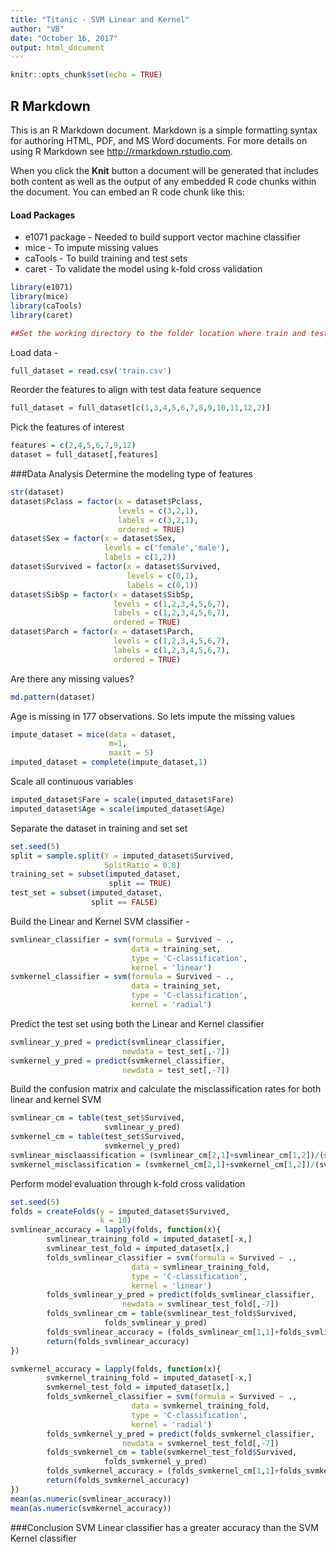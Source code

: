 ```yaml
---
title: "Titanic - SVM Linear and Kernel"
author: "VB"
date: "October 16, 2017"
output: html_document
---
```


```r
knitr::opts_chunk$set(echo = TRUE)
```

## R Markdown

This is an R Markdown document. Markdown is a simple formatting syntax for authoring HTML, PDF, and MS Word documents. For more details on using R Markdown see <http://rmarkdown.rstudio.com>.

When you click the **Knit** button a document will be generated that includes both content as well as the output of any embedded R code chunks within the document. You can embed an R code chunk like this:

#### Load Packages 
* e1071 package - Needed to build support vector machine classifier
* mice - To impute missing values
* caTools - To build training and test sets
* caret - To validate the model using k-fold cross validation
```r
library(e1071)
library(mice)
library(caTools)
library(caret)
```
```r
##Set the working directory to the folder location where train and test csv are available
```
Load data -
```r
full_dataset = read.csv('train.csv')
```
Reorder the features to align with test data feature sequence
```r
full_dataset = full_dataset[c(1,3,4,5,6,7,8,9,10,11,12,2)]
```
Pick the features of interest
```r
features = c(2,4,5,6,7,9,12)
dataset = full_dataset[,features]
```
###Data Analysis
Determine the modeling type of features
```r
str(dataset)
dataset$Pclass = factor(x = dataset$Pclass,
                        levels = c(3,2,1),
                        labels = c(3,2,1),
                        ordered = TRUE)
dataset$Sex = factor(x = dataset$Sex,
                     levels = c('female','male'),
                     labels = c(1,2))
dataset$Survived = factor(x = dataset$Survived,
                          levels = c(0,1),
                          labels = c(0,1))
dataset$SibSp = factor(x = dataset$SibSp,
                       levels = c(1,2,3,4,5,6,7),
                       labels = c(1,2,3,4,5,6,7),
                       ordered = TRUE)
dataset$Parch = factor(x = dataset$Parch,
                       levels = c(1,2,3,4,5,6,7),
                       labels = c(1,2,3,4,5,6,7),
                       ordered = TRUE)
```
Are there any missing values?
```r
md.pattern(dataset)
```
Age is missing in 177 observations. So lets impute the missing values
```r
impute_dataset = mice(data = dataset,
                      m=1,
                      maxit = 5)
imputed_dataset = complete(impute_dataset,1)
```
Scale all continuous variables
```r
imputed_dataset$Fare = scale(imputed_dataset$Fare)
imputed_dataset$Age = scale(imputed_dataset$Age)
```
Separate the dataset in training and set set
```r
set.seed(5)
split = sample.split(Y = imputed_dataset$Survived,
                     SplitRatio = 0.8)
training_set = subset(imputed_dataset,
                      split == TRUE)
test_set = subset(imputed_dataset,
                  split == FALSE)
```
Build the Linear and Kernel SVM classifier -
```r
svmlinear_classifier = svm(formula = Survived ~ .,
                           data = training_set,
                           type = 'C-classification',
                           kernel = 'linear')
svmkernel_classifier = svm(formula = Survived ~ .,
                           data = training_set,
                           type = 'C-classification',
                           kernel = 'radial')
```
Predict the test set using both the Linear and Kernel classifier
```r
svmlinear_y_pred = predict(svmlinear_classifier,
                         newdata = test_set[,-7])
svmkernel_y_pred = predict(svmkernel_classifier,
                         newdata = test_set[,-7])
```
Build the confusion matrix and calculate the misclassification rates for both linear and kernel SVM
```r
svmlinear_cm = table(test_set$Survived, 
                     svmlinear_y_pred)
svmkernel_cm = table(test_set$Survived,
                     svmkernel_y_pred)
svmlinear_misclaassification = (svmlinear_cm[2,1]+svmlinear_cm[1,2])/(svmlinear_cm[1,1]+svmlinear_cm[1,2]+svmlinear_cm[2,1]+svmlinear_cm[2,2])
svmkernel_misclassification = (svmkernel_cm[2,1]+svmkernel_cm[1,2])/(svmkernel_cm[1,1]+svmkernel_cm[1,2]+svmkernel_cm[2,1]+svmkernel_cm[2,2])
```
Perform model evaluation through k-fold cross validation
```r
set.seed(5)
folds = createFolds(y = imputed_dataset$Survived,
                    k = 10)
svmlinear_accuracy = lapply(folds, function(x){
        svmlinear_training_fold = imputed_dataset[-x,]
        svmlinear_test_fold = imputed_dataset[x,]
        folds_svmlinear_classifier = svm(formula = Survived ~ .,
                           data = svmlinear_training_fold,
                           type = 'C-classification',
                           kernel = 'linear')
        folds_svmlinear_y_pred = predict(folds_svmlinear_classifier,
                         newdata = svmlinear_test_fold[,-7])
        folds_svmlinear_cm = table(svmlinear_test_fold$Survived, 
                     folds_svmlinear_y_pred)
        folds_svmlinear_accuracy = (folds_svmlinear_cm[1,1]+folds_svmlinear_cm[2,2])/(folds_svmlinear_cm[1,1]+folds_svmlinear_cm[1,2]+folds_svmlinear_cm[2,1]+folds_svmlinear_cm[2,2])
        return(folds_svmlinear_accuracy)
})

svmkernel_accuracy = lapply(folds, function(x){
        svmkernel_training_fold = imputed_dataset[-x,]
        svmkernel_test_fold = imputed_dataset[x,]
        folds_svmkernel_classifier = svm(formula = Survived ~ .,
                           data = svmkernel_training_fold,
                           type = 'C-classification',
                           kernel = 'radial')
        folds_svmkernel_y_pred = predict(folds_svmkernel_classifier,
                         newdata = svmkernel_test_fold[,-7])
        folds_svmkernel_cm = table(svmkernel_test_fold$Survived, 
                     folds_svmkernel_y_pred)
        folds_svmkernel_accuracy = (folds_svmkernel_cm[1,1]+folds_svmkernel_cm[2,2])/(folds_svmkernel_cm[1,1]+folds_svmkernel_cm[1,2]+folds_svmkernel_cm[2,1]+folds_svmkernel_cm[2,2])
        return(folds_svmkernel_accuracy)
})
mean(as.numeric(svmlinear_accuracy))
mean(as.numeric(svmkernel_accuracy))
```
###Conclusion
SVM Linear classifier has a greater accuracy than the SVM Kernel classifier
